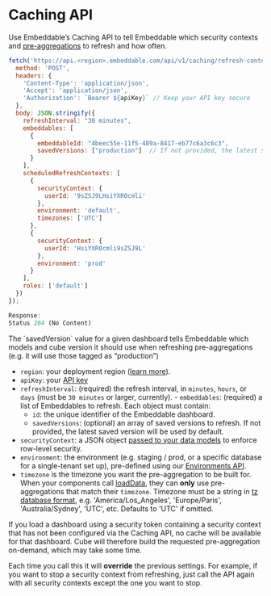 # Caching API

Use Embeddable’s Caching API to tell Embeddable which security contexts and [pre-aggregations](/data-modeling/caching/pre-aggregations) to refresh and how often.

<Bruno/>
   
```javascript
fetch('https://api.<region>.embeddable.com/api/v1/caching/refresh-contexts', {
  method: 'POST',
  headers: {
    'Content-Type': 'application/json',
    'Accept': 'application/json',
    'Authorization': `Bearer ${apiKey}` // Keep your API key secure
  },
  body: JSON.stringify({
    refreshInterval: "30 minutes",
    embeddables: [
      {
        embeddableId: "4beec55e-11f5-489a-8417-eb77c6a3c6c3",
        savedVersions: ["production"]  // If not provided, the latest saved version will be used by default
      }
    ],
    scheduledRefreshContexts: [
      {
        securityContext: {
          userId: '9sZSJ9LHsiYXR0cmli'
        },
        environment: 'default',
        timezones: ['UTC']
      },
      {
        securityContext: {
          userId: 'HsiYXR0cmli9sZSJ9L'
        },
        environment: 'prod'
      }
    ],
    roles: ['default']
  })
});

Response:
Status 204 (No Content)
```

<Callout emoji="💡">
  The `savedVersion` value for a given dashboard tells Embeddable which models and cube version it should use when refreshing pre-aggregations (e.g. it will use those tagged as “production”)
</Callout>

   - `region`: your deployment region ([learn more](/deployment/deployment-regions)). 
   - `apiKey`: your [API key](/getting-started/set-up-your-workspace#retrieve-your-api-key)
   - `refreshInterval`: (required) the refresh interval, in `minutes`, `hours`, or `days` (must be `30 minutes` or larger, currently).
    - `embeddables`: (required) a list of Embeddables to refresh. Each object must contain:
      - `id`: the unique identifier of the Embeddable dashboard.
      - `savedVersions`: (optional) an array of saved versions to refresh. If not provided, the latest saved version will be used by default.
   - `securityContext`: a JSON object [passed to your data models](/data-modeling/row-level-security#security-tokens-and-security-context) to enforce row-level security. 
   - `environment`: the environment (e.g. staging / prod, or a specific database for a single-tenant set up), pre-defined using our [Environments API](/data/environments).
   - `timezone` is the timezone you want the pre-aggregation to be built for.  When your components call [loadData](/development/loading-data), they can **only** use pre-aggregations that match their `timezone`.  Timezone must be a string in [tz database format](https://en.wikipedia.org/wiki/List_of_tz_database_time_zones), e.g. 'America/Los_Angeles', 'Europe/Paris', 'Australia/Sydney', 'UTC', etc. Defaults to 'UTC' if omitted.

If you load a dashboard using a security token containing a security context that has not been configured via the Caching API, no cache will be available for that dashboard.  Cube will therefore build the requested pre-aggregation on-demand, which may take some time.

Each time you call this it will **override** the previous settings. For example, if you want to stop a security context from refreshing, just call the API again with all security contexts except the one you want to stop.